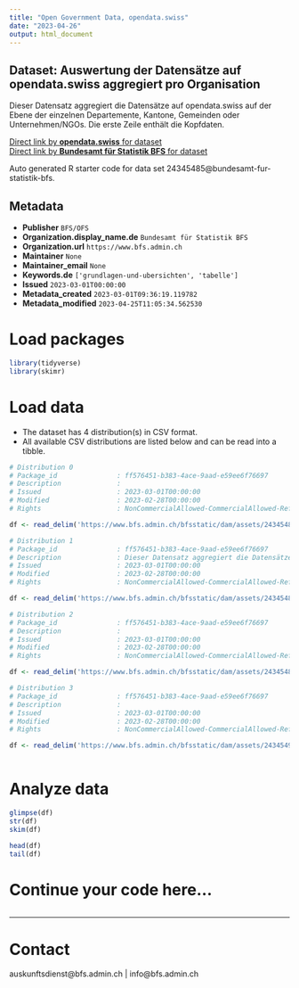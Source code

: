 ```yaml
---
title: "Open Government Data, opendata.swiss"
date: "2023-04-26"
output: html_document
---
```


## Dataset: Auswertung der Datensätze auf opendata.swiss aggregiert pro Organisation

Dieser Datensatz aggregiert die Datensätze auf opendata.swiss auf der Ebene der einzelnen Departemente, Kantone, Gemeinden oder Unternehmen/NGOs. Die erste Zeile enthält die Kopfdaten.

[Direct link by **opendata.swiss** for dataset](https://opendata.swiss/de/dataset/auswertung-der-datensatze-auf-opendata-swiss-aggregiert-pro-organisation)<br>
[Direct link by **Bundesamt für Statistik BFS** for dataset](https://www.bfs.admin.ch/asset/de/ts-d-00.02-OGD-01)

Auto generated R starter code for data set 24345485@bundesamt-fur-statistik-bfs.

## Metadata

- **Publisher** `BFS/OFS`
- **Organization.display_name.de** `Bundesamt für Statistik BFS`
- **Organization.url** `https://www.bfs.admin.ch`
- **Maintainer** `None`
- **Maintainer_email** `None`
- **Keywords.de** `['grundlagen-und-ubersichten', 'tabelle']`
- **Issued** `2023-03-01T00:00:00`
- **Metadata_created** `2023-03-01T09:36:19.119782`
- **Metadata_modified** `2023-04-25T11:05:34.562530`


# Load packages

```r

library(tidyverse)
library(skimr)

```

# Load data

-   The dataset has 4 distribution(s) in CSV format.
-   All available CSV distributions are listed below and can be read into a tibble.

```r

# Distribution 0
# Package_id               : ff576451-b383-4ace-9aad-e59ee6f76697
# Description              : 
# Issued                   : 2023-03-01T00:00:00
# Modified                 : 2023-02-28T00:00:00
# Rights                   : NonCommercialAllowed-CommercialAllowed-ReferenceNotRequired

df <- read_delim('https://www.bfs.admin.ch/bfsstatic/dam/assets/24345489/master')

# Distribution 1
# Package_id               : ff576451-b383-4ace-9aad-e59ee6f76697
# Description              : Dieser Datensatz aggregiert die Datensätze auf opendata.swiss auf der Ebene der einzelnen Departemente, Kantone, Gemeinden oder Unternehmen/NGOs. Die erste Zeile enthält die Kopfdaten.
# Issued                   : 2023-03-01T00:00:00
# Modified                 : 2023-02-28T00:00:00
# Rights                   : NonCommercialAllowed-CommercialAllowed-ReferenceNotRequired

df <- read_delim('https://www.bfs.admin.ch/bfsstatic/dam/assets/24345487/master')

# Distribution 2
# Package_id               : ff576451-b383-4ace-9aad-e59ee6f76697
# Description              : 
# Issued                   : 2023-03-01T00:00:00
# Modified                 : 2023-02-28T00:00:00
# Rights                   : NonCommercialAllowed-CommercialAllowed-ReferenceNotRequired

df <- read_delim('https://www.bfs.admin.ch/bfsstatic/dam/assets/24345488/master')

# Distribution 3
# Package_id               : ff576451-b383-4ace-9aad-e59ee6f76697
# Description              : 
# Issued                   : 2023-03-01T00:00:00
# Modified                 : 2023-02-28T00:00:00
# Rights                   : NonCommercialAllowed-CommercialAllowed-ReferenceNotRequired

df <- read_delim('https://www.bfs.admin.ch/bfsstatic/dam/assets/24345490/master')



```

# Analyze data

```r

glimpse(df)
str(df)
skim(df)

head(df)
tail(df)

```

# Continue your code here...

```r

```

------------------------------------------------------------------------

# Contact

auskunftsdienst@bfs.admin.ch | info@bfs.admin.ch
